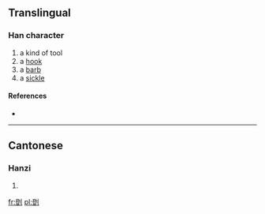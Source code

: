 ==Translingual==

===Han character===
{{Han char|rn=18|rad=刀|as=12|sn=14|four=|canj=弓廿中弓 (NTLN)}}

# a kind of tool
# a [[hook]]
# a [[barb]]
# a [[sickle]]

====References====
* {{Han ref|kx=0143.410|hdz=10356.130|uh=3501|ud=13569}}

----

==Cantonese==

===Hanzi===
{{yue-hanzi|jyut=|y=daang1, taang1}}

# {{defn|lang=yue|sort=刀12}}

[[fr:㔁]]
[[pl:㔁]]